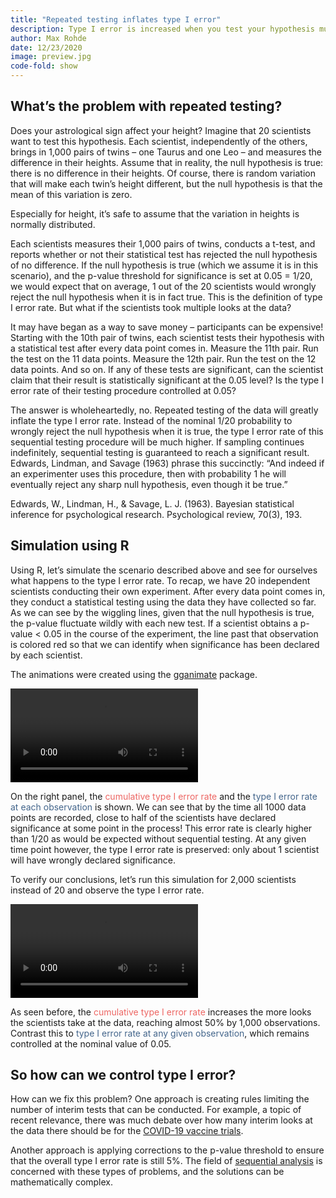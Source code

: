 ```yaml
---
title: "Repeated testing inflates type I error"
description: Type I error is increased when you test your hypothesis multiple times during the data collection process. Simulations can provide a clear picture of this process.
author: Max Rohde
date: 12/23/2020
image: preview.jpg
code-fold: show
---
```


## What's the problem with repeated testing?
Does your astrological sign affect your height? Imagine that 20 scientists want to test this hypothesis. Each scientist, independently of the others, brings in 1,000 pairs of twins -- one Taurus and one Leo -- and measures the difference in their heights. Assume that in reality, the null hypothesis is true: there is no difference in their heights. Of course, there is random variation that will make each twin's height different, but the null hypothesis is that the mean of this variation is zero.

<aside>
Especially for height, it's safe to assume that the variation in heights is normally distributed.
</aside>

Each scientists measures their 1,000 pairs of twins, conducts a t-test, and reports whether or not their statistical test has rejected the null hypothesis of no difference. If the null hypothesis is true (which we assume it is in this scenario), and the p-value threshold for significance is set at 0.05 = 1/20, we would expect that on average, 1 out of the 20 scientists would wrongly reject the null hypothesis when it is in fact true. This is the definition of type I error rate. But what if the scientists took multiple looks at the data?

It may have began as a way to save money -- participants can be expensive! Starting with the 10th pair of twins, each scientist tests their hypothesis with a statistical test after every data point comes in. Measure the 11th pair. Run the test on the 11 data points. Measure the 12th pair. Run the test on the 12 data points. And so on. If any of these tests are significant, can the scientist claim that their result is statistically significant at the 0.05 level? Is the type I error rate of their testing procedure controlled at 0.05?

The answer is wholeheartedly, no. Repeated testing of the data will greatly inflate the type I error rate. Instead of the nominal 1/20 probability to wrongly reject the null hypothesis when it is true, the type I error rate of this sequential testing procedure will be much higher. If sampling continues indefinitely, sequential testing is guaranteed to reach a significant result. Edwards, Lindman, and Savage (1963) phrase this succinctly: "And indeed if an experimenter uses this procedure, then with probability 1 he will eventually reject any sharp null hypothesis, even though it be true." 

<aside>
Edwards, W., Lindman, H., & Savage, L. J. (1963). Bayesian statistical inference for psychological research. Psychological review, 70(3), 193.
</aside>

## Simulation using R
Using R, let's simulate the scenario described above and see for ourselves what happens to the type I error rate. To recap, we have 20 independent scientists conducting their own experiment. After every data point comes in, they conduct a statistical testing using the data they have collected so far. As we can see by the wiggling lines, given that the null hypothesis is true, the p-value fluctuate wildly with each new test. If a scientist obtains a p-value < 0.05 in the course of the experiment, the line past that observation is colored red so that we can identify when significance has been declared by each scientist.

<aside>
The animations were created using the [gganimate](https://gganimate.com/articles/gganimate.html) package.
</aside>

![](pval_anim.mp4){fig-width=100%}

On the right panel, the <span style="color:#ed6663">cumulative type I error rate</span> and the <span style="color:#43658b">type I error rate at each observation</span> is shown. We can see that by the time all 1000 data points are recorded, close to half of the scientists have declared significance at some point in the process! This error rate is clearly higher than 1/20 as would be expected without sequential testing. At any given time point however, the type I error rate is preserved: only about 1 scientist will have wrongly declared significance.

To verify our conclusions, let's run this simulation for 2,000 scientists instead of 20 and observe the type I error rate.

![](pval_2000.mp4){fig-width=100%}

As seen before, the <span style="color:#ed6663">cumulative type I error rate</span> increases the more looks the scientists take at the data, reaching almost 50% by 1,000 observations. Contrast this to <span style="color:#43658b">type I error rate at any given observation</span>, which remains controlled at the nominal value of 0.05.

## So how can we control type I error?
How can we fix this problem? One approach is creating rules limiting the number of interim tests that can be conducted. For example, a topic of recent relevance, there was much debate over how many interim looks at the data there should be for the [COVID-19 vaccine trials](https://www.fda.gov/media/137926/download).

Another approach is applying corrections to the p-value threshold to ensure that the overall type I error rate is still 5%. The field of [sequential analysis](https://en.wikipedia.org/wiki/Sequential_analysis) is concerned with these types of problems, and the solutions can be mathematically complex.






